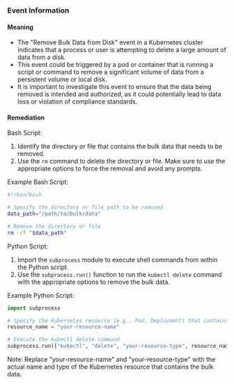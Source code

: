 
### Event Information

#### Meaning

- The "Remove Bulk Data from Disk" event in a Kubernetes cluster indicates that a process or user is attempting to delete a large amount of data from a disk.
- This event could be triggered by a pod or container that is running a script or command to remove a significant volume of data from a persistent volume or local disk.
- It is important to investigate this event to ensure that the data being removed is intended and authorized, as it could potentially lead to data loss or violation of compliance standards.

#### Remediation

Bash Script:
1. Identify the directory or file that contains the bulk data that needs to be removed.
2. Use the `rm` command to delete the directory or file. Make sure to use the appropriate options to force the removal and avoid any prompts.

Example Bash Script:
```bash
#!/bin/bash

# Specify the directory or file path to be removed
data_path="/path/to/bulk/data"

# Remove the directory or file
rm -rf "$data_path"
```

Python Script:
1. Import the `subprocess` module to execute shell commands from within the Python script.
2. Use the `subprocess.run()` function to run the `kubectl delete` command with the appropriate options to remove the bulk data.

Example Python Script:
```python
import subprocess

# Specify the Kubernetes resource (e.g., Pod, Deployment) that contains the bulk data
resource_name = "your-resource-name"

# Execute the kubectl delete command
subprocess.run(["kubectl", "delete", "your-resource-type", resource_name])
```

Note: Replace "your-resource-name" and "your-resource-type" with the actual name and type of the Kubernetes resource that contains the bulk data.

